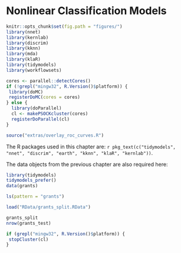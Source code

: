 # Nonlinear Classification Models

```r
knitr::opts_chunk$set(fig.path = "figures/")
library(nnet)
library(kernlab)
library(discrim)
library(kknn)
library(mda)
library(klaR)
library(tidymodels)
library(workflowsets)

cores <- parallel::detectCores()
if (!grepl("mingw32", R.Version()$platform)) {
 library(doMC)
 registerDoMC(cores = cores)
} else {
  library(doParallel)
  cl <- makePSOCKcluster(cores)
  registerDoParallel(cl)
}

source("extras/overlay_roc_curves.R")
```


The R packages used in this chapter are: `r pkg_text(c("tidymodels", "nnet", "discrim", "earth",
"kknn", "klaR", "kernlab"))`. 

The data objects from the previous chapter are also required here: 

```r
library(tidymodels)
tidymodels_prefer()
data(grants)

ls(pattern = "grants")

load("RData/grants_split.RData")

grants_split
nrow(grants_test)
```


```r
if (grepl("mingw32", R.Version()$platform)) {
 stopCluster(cl)
} 
```


